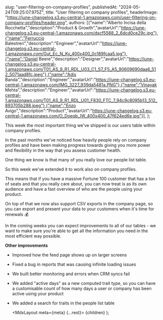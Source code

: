 

  slug: "user-filtering-on-company-profiles",
  publishedAt: "2024-05-24T09:25:07.975Z",
  title: "User filtering on company profiles",
  headerImage: "https://june-changelog.s3.eu-central-1.amazonaws.com/user-filtering-on-company-profiles/header.png",
  authors: [{"name":"Alberto Incisa della Rocchetta","description":"Product & Growth","avatarUrl":"https://june-changelog.s3.eu-central-1.amazonaws.com/dscf5588_2_6dcd0ce29c.jpg"},{"name":"Ferruccio Balestreri","description":"Engineer","avatarUrl":"https://june-changelog.s3.eu-central-1.amazonaws.com/Gut_Ec_N_Ky_400x400_0c189fcaa5.jpg"},{"name":"Daniel Beere","description":"Designer","avatarUrl":"https://june-changelog.s3.eu-central-1.amazonaws.com/T01_AS_9_R1_RDL_U03_C1_S7_F5_A5_90609690daa6_512_5071aad8fc.jpeg"},{"name":"Adis Banda","description":"Engineer","avatarUrl":"https://june-changelog.s3.eu-central-1.amazonaws.com/IMG_3227_939da5481a.PNG"},{"name":"Vinayak Mehta","description":"Engineer","avatarUrl":"https://june-changelog.s3.eu-central-1.amazonaws.com/T01_AS_9_R1_RDL_U01_F830_FTC_7_94c9c8095b13_512_893705b288.jpeg"},{"name":"Enzo Avigo","description":"Product","avatarUrl":"https://june-changelog.s3.eu-central-1.amazonaws.com/O_Doeqb_IW_400x400_47f624ed6e.jpg"}],
};

This week the most important thing we've shipped is our users table within company profiles.

In the past months we've noticed how heavily people rely on company profiles and have been making progress towards giving you more power and flexibility in the way that you assess customer health.

One thing we know is that many of you really love our people list table.

So this week we've extended it to work also on company profiles.

This means that if you have a massive Fortune 100 customer that has a ton of seats and that you really care about, you can now treat is as its own audience and have a fast overview of who are the people using your product.

On top of that we now also support CSV exports in the company page, so you can export and present your data to your customers when it's time for renewals 💰

In the coming weeks you can expect improvements to all of our tables - we want to make sure you're able to get all the information you need in the most efficient way possible.


**Other improvements**

- Improved how the feed page shows up on larger screens
- Fixed a bug in reports that was causing infinite loading issues
- We built better monitoring and errors when CRM syncs fail
- We added "active days" as a new computed trait type, so you can have a customisable count of how many days a user or company has been active using your product
- We added a search for traits in the people list table


  <MdxLayout meta={meta} {...rest}>
    {children}
  </MdxLayout>
);
